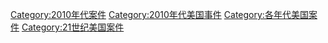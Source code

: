 [[Category:2010年代案件|Category:2010年代案件]]
[[Category:2010年代美国事件|Category:2010年代美国事件]]
[[Category:各年代美国案件|Category:各年代美国案件]]
[[Category:21世纪美国案件|Category:21世纪美国案件]]